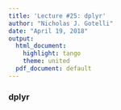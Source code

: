 ```yaml
---
title: 'Lecture #25: dplyr'
author: "Nicholas J. Gotelli"
date: "April 19, 2018"
output:
  html_document:
    highlight: tango
    theme: united
  pdf_document: default
---
```

### dplyr

